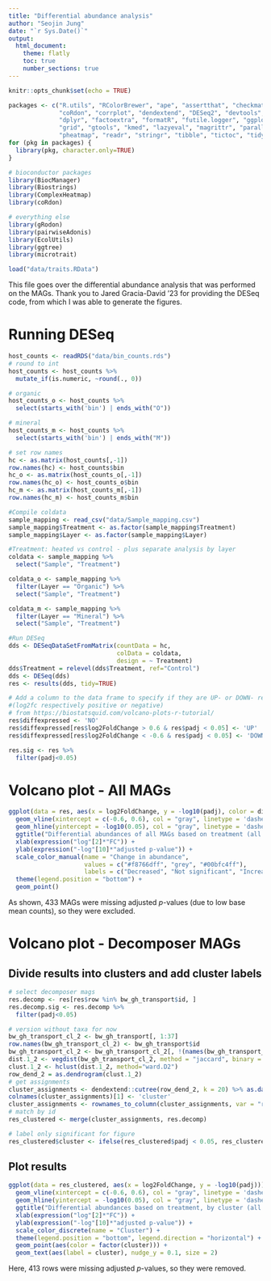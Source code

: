 ```yaml
---
title: "Differential abundance analysis"
author: "Seojin Jung"
date: "`r Sys.Date()`"
output:
  html_document:
    theme: flatly
    toc: true
    number_sections: true
---
```


```r
knitr::opts_chunk$set(echo = TRUE)
```

```r
packages <- c("R.utils", "RColorBrewer", "ape", "assertthat", "checkmate",
              "coRdon", "corrplot", "dendextend", "DESeq2", "devtools", "doParallel", 
              "dplyr", "factoextra", "formatR", "futile.logger", "ggplot2", 
              "grid", "gtools", "kmed", "lazyeval", "magrittr", "parallel", 
              "pheatmap", "readr", "stringr", "tibble", "tictoc", "tidyr", "vegan")
for (pkg in packages) {
  library(pkg, character.only=TRUE)
}

# bioconductor packages
library(BiocManager)
library(Biostrings)
library(ComplexHeatmap)
library(coRdon)

# everything else
library(gRodon)
library(pairwiseAdonis)
library(EcolUtils)
library(ggtree)
library(microtrait)
```

```r
load("data/traits.RData")
```

This file goes over the differential abundance analysis that was performed on the MAGs. Thank you to Jared Gracia-David '23 for providing the DESeq code, from which I was able to generate the figures.

# Running DESeq
```r
host_counts <- readRDS("data/bin_counts.rds")
# round to int
host_counts <- host_counts %>%
  mutate_if(is.numeric, ~round(., 0))

# organic
host_counts_o <- host_counts %>%
  select(starts_with('bin') | ends_with("O"))

# mineral
host_counts_m <- host_counts %>%
  select(starts_with('bin') | ends_with("M"))

# set row names
hc <- as.matrix(host_counts[,-1])
row.names(hc) <- host_counts$bin
hc_o <- as.matrix(host_counts_o[,-1])
row.names(hc_o) <- host_counts_o$bin
hc_m <- as.matrix(host_counts_m[,-1])
row.names(hc_m) <- host_counts_m$bin

#Compile coldata
sample_mapping <- read_csv("data/Sample_mapping.csv")
sample_mapping$Treatment <- as.factor(sample_mapping$Treatment)
sample_mapping$Layer <- as.factor(sample_mapping$Layer)

#Treatment: heated vs control - plus separate analysis by layer
coldata <- sample_mapping %>%
  select("Sample", "Treatment")

coldata_o <- sample_mapping %>%
  filter(Layer == "Organic") %>%
  select("Sample", "Treatment")

coldata_m <- sample_mapping %>%
  filter(Layer == "Mineral") %>%
  select("Sample", "Treatment")

#Run DESeq
dds <- DESeqDataSetFromMatrix(countData = hc,
                              colData = coldata,
                              design = ~ Treatment)
dds$Treatment = relevel(dds$Treatment, ref="Control")
dds <- DESeq(dds)
res <- results(dds, tidy=TRUE)

# Add a column to the data frame to specify if they are UP- or DOWN- regulated 
#(log2fc respectively positive or negative)
# from https://biostatsquid.com/volcano-plots-r-tutorial/
res$diffexpressed <- 'NO'
res$diffexpressed[res$log2FoldChange > 0.6 & res$padj < 0.05] <- 'UP'
res$diffexpressed[res$log2FoldChange < -0.6 & res$padj < 0.05] <- 'DOWN'

res.sig <- res %>%
  filter(padj<0.05)
```

# Volcano plot - All MAGs

```r
ggplot(data = res, aes(x = log2FoldChange, y = -log10(padj), color = diffexpressed)) +
  geom_vline(xintercept = c(-0.6, 0.6), col = "gray", linetype = 'dashed') +
  geom_hline(yintercept = -log10(0.05), col = "gray", linetype = 'dashed') +
  ggtitle("Differential abundances of all MAGs based on treatment (all layers)") +
  xlab(expression("log"[2]*"FC")) +
  ylab(expression("-log"[10]*"adjusted p-value")) +
  scale_color_manual(name = "Change in abundance",
                     values = c("#f8766dff", "grey", "#00bfc4ff"),
                     labels = c("Decreased", "Not significant", "Increased")) +
  theme(legend.position = "bottom") +
  geom_point()
```

As shown, 433 MAGs were missing adjusted *p*-values (due to low base mean counts), so they were excluded.

# Volcano plot - Decomposer MAGs
## Divide results into clusters and add cluster labels

```r
# select decomposer mags
res.decomp <- res[res$row %in% bw_gh_transport$id, ]
res.decomp.sig <- res.decomp %>%
  filter(padj<0.05)

# version without taxa for now
bw_gh_transport_cl_2 <- bw_gh_transport[, 1:37]
row.names(bw_gh_transport_cl_2) <- bw_gh_transport$id
bw_gh_transport_cl_2 <- bw_gh_transport_cl_2[, !(names(bw_gh_transport_cl_2) %in% c('id'))]
dist.1_2 <- vegdist(bw_gh_transport_cl_2, method = "jaccard", binary = TRUE)
clust.1_2 <- hclust(dist.1_2, method="ward.D2")
row_dend_2 = as.dendrogram(clust.1_2)
# get assignments
cluster_assignments <- dendextend::cutree(row_dend_2, k = 20) %>% as.data.frame()
colnames(cluster_assignments)[1] <- 'cluster'
cluster_assignments <- rownames_to_column(cluster_assignments, var = "row")
# match by id
res_clustered <- merge(cluster_assignments, res.decomp)

# label only significant for figure
res_clustered$cluster <- ifelse(res_clustered$padj < 0.05, res_clustered$cluster, NA)
```

## Plot results

```r
ggplot(data = res_clustered, aes(x = log2FoldChange, y = -log10(padj))) +
  geom_vline(xintercept = c(-0.6, 0.6), col = "gray", linetype = 'dashed') +
  geom_hline(yintercept = -log10(0.05), col = "gray", linetype = 'dashed') +
  ggtitle("Differential abundances based on treatment, by cluster (all layers)") +
  xlab(expression("log"[2]*"FC")) +
  ylab(expression("-log"[10]*"adjusted p-value")) +
  scale_color_discrete(name = "Cluster") +
  theme(legend.position = "bottom", legend.direction = "horizontal") +
  geom_point(aes(color = factor(cluster))) +
  geom_text(aes(label = cluster), nudge_y = 0.1, size = 2)
```

Here, 413 rows were missing adjusted *p*-values, so they were removed.
